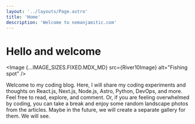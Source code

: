 ```yaml
---
layout: '../layouts/Page.astro'
title: 'Home'
description: 'Welcome to nemanjamitic.com'
---
```




# Hello and welcome

<Image {...IMAGE_SIZES.FIXED.MDX_MD} src={River10Image} alt="Fishing spot" />

Welcome to my coding blog. Here, I will share my coding experiments and thoughts on React.js, Next.js, Node.js, Astro, Python, DevOps, and more. Feel free to read, explore, and comment. Or, if you are feeling overwhelmed by coding, you can take a break and enjoy some random landscape photos from the articles. Maybe in the future, we will create a separate gallery for them. We will see.

